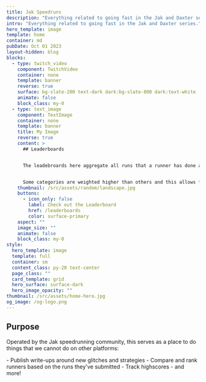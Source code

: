 ```yaml
---
title: Jak Speedruns
description: "Everything related to going fast in the Jak and Daxter series."
intro: "Everything related to going fast in the Jak and Daxter series."
hero_template: image
template: home
container: md
pubDate: Oct 01 2023
layout-hidden: blog
blocks:
  - type: twitch_video
    component: TwitchVideo
    container: none
    template: banner
    reverse: true
    surface: bg-slate-200 text-dark dark:bg-slate-800 dark:text-white
    animate: false
    block_class: my-0
  - type: text_image
    component: TextImage
    container: none
    template: banner
    title: My Image
    reverse: true
    content: >
      ## Leaderboards


      The leadebroards here aggregate all runs that a runner has done across all games and attempts to assign them points.


      Some categories are weighted higher than others and this allows for a global Jak speedrunning leaderboard of sorts and encourages people to do runs outside of their preferred game.
    thumbnail: /src/assets/random/landscape.jpg
    buttons:
      - icon_only: false
        label: Check out the Leaderboard
        href: /leaderboards
        color: surface-primary
    aspect: ""
    image_size: ""
    animate: false
    block_class: my-0
style:
  hero_template: image
  template: full
  container: sm
  content_class: py-20 text-center
  page_class: ""
  card_template: grid
  hero_surface: surface-dark
  hero_image_opacity: ""
thumbnail: /src/assets/home-hero.jpg
og_image: /og-logo.png
---
```


## Purpose

Operated by the Jak speedrunning community, this serves as a place to do things that we cannot do on other platforms:
<div class="text-left">
- Publish write-ups around new glitches and strategies
- Compare and rank runners based on the runs they've submitted
- Track highscores
- and more!
</div>

